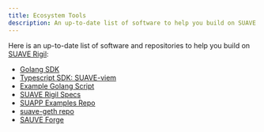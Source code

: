 ```yaml
---
title: Ecosystem Tools
description: An up-to-date list of software to help you build on SUAVE
---
```


Here is an up-to-date list of software and repositories to help you build on [SUAVE Rigil](/technical/specs/rigil):

- [Golang SDK](/how-to/interact-with-suave/golang-sdk)
- [Typescript SDK: SUAVE-viem](/how-to/interact-with-suave/typescript-sdk)
- [Example Golang Script](/how-to/interact-with-suave/deploy-and-test-example-suapp)
- [SUAVE Rigil Specs](/technical/specs/rigil)
- [SUAPP Examples Repo](https://github.com/flashbots/suapp-examples)
- [suave-geth repo](https://github.com/flashbots/suave-geth)
- [SAUVE Forge](https://github.com/flashbots/suave-geth/blob/main/suave/sol/libraries/SuaveForge.sol)